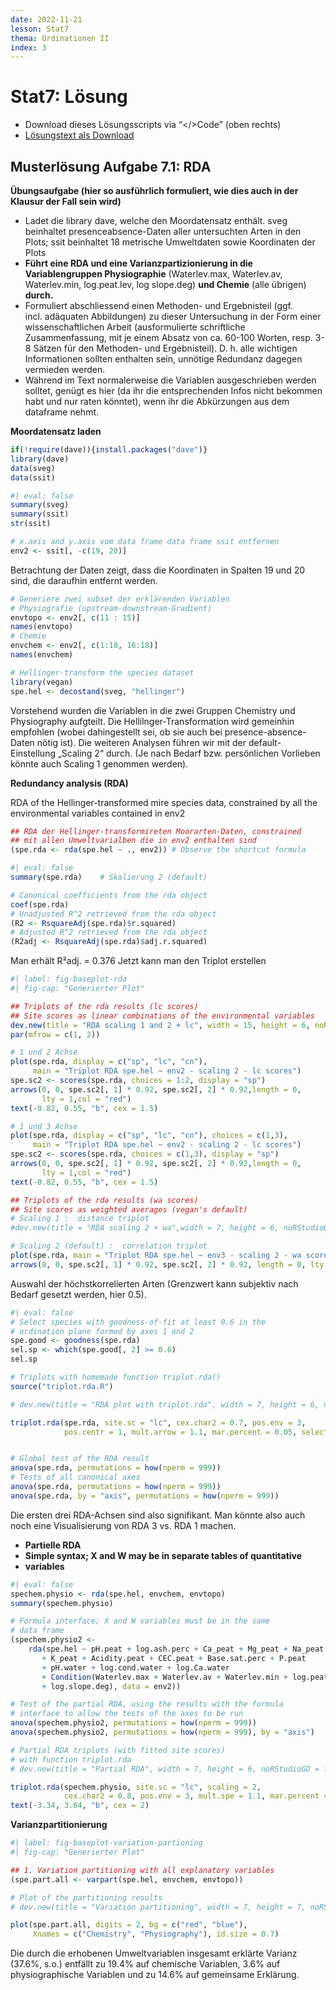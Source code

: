 ```yaml
---
date: 2022-11-21
lesson: Stat7
thema: Ordinationen II
index: 3
---
```


# Stat7: Lösung

- Download dieses Lösungsscripts via "\</\>Code" (oben rechts)
- [Lösungstext als Download](Statistik_Loesungstext_7.1.pdf)

## Musterlösung Aufgabe 7.1: RDA

**Übungsaufgabe (hier so ausführlich formuliert, wie dies auch in der Klausur der Fall sein wird)**

- Ladet die library dave, welche den Moordatensatz enthält. sveg beinhaltet presenceabsence-Daten  aller untersuchten Arten in den Plots; ssit beinhaltet 18 metrische Umweltdaten sowie Koordinaten der Plots
- **Führt eine RDA und eine Varianzpartizionierung in die Variablengruppen Physiographie**  (Waterlev.max, Waterlev.av, Waterlev.min, log.peat.lev, log
  slope.deg) **und Chemie** (alle übrigen) **durch.**
- Formuliert abschliessend einen Methoden- und Ergebnisteil (ggf. incl. adäquaten Abbildungen) zu dieser Untersuchung in der Form einer wissenschaftlichen Arbeit (ausformulierte schriftliche Zusammenfassung, mit je einem Absatz von ca. 60-100 Worten, resp. 3-8 Sätzen für den Methoden- und Ergebnisteil). D. h. alle wichtigen Informationen sollten enthalten sein, unnötige Redundanz dagegen vermieden werden.
- Während im Text normalerweise die Variablen ausgeschrieben werden solltet, genügt es hier (da ihr die entsprechenden Infos nicht bekommen habt und nur raten könntet), wenn ihr die Abkürzungen aus dem dataframe nehmt.

__Moordatensatz laden__ 
```r
if(!require(dave)){install.packages("dave")}
library(dave)
data(sveg)
data(ssit)
```
```r
#| eval: false
summary(sveg)
summary(ssit)
str(ssit)
```
```r
# x.axis and y.axis vom data frame data frame ssit entfernen
env2 <- ssit[, -c(19, 20)]
```
Betrachtung der Daten zeigt, dass die Koordinaten in Spalten 19 und 20 sind, die daraufhin entfernt werden.

```r
# Generiere zwei subset der erklärenden Variablen
# Physiografie (upstream-downstream-Gradient)
envtopo <- env2[, c(11 : 15)]
names(envtopo)
# Chemie
envchem <- env2[, c(1:10, 16:18)]
names(envchem)

# Hellinger-transform the species dataset
library(vegan)
spe.hel <- decostand(sveg, "hellinger")
```

Vorstehend wurden die Variablen in die zwei Gruppen Chemistry und Physiography aufgteilt. Die Hellilnger-Transformation wird gemeinhin empfohlen (wobei dahingestellt sei, ob sie auch bei presence-absence-Daten nötig ist).
Die weiteren Analysen führen wir mit der default-Einstellung „Scaling 2“ durch. (Je nach Bedarf bzw. persönlichen Vorlieben könnte auch Scaling 1 genommen werden).


__Redundancy analysis (RDA)__

RDA of the Hellinger-transformed mire species data, constrained by all the environmental variables contained in env2

```r
## RDA der Hellinger-transformireten Moorarten-Daten, constrained
## mit allen Umweltvarialben die in env2 enthalten sind
(spe.rda <- rda(spe.hel ~ ., env2)) # Observe the shortcut formula
```
```r
#| eval: false
summary(spe.rda)	# Skalierung 2 (default)
```
```r
# Canonical coefficients from the rda object
coef(spe.rda)
# Unadjusted R^2 retrieved from the rda object
(R2 <- RsquareAdj(spe.rda)$r.squared)
# Adjusted R^2 retrieved from the rda object
(R2adj <- RsquareAdj(spe.rda)$adj.r.squared)
```

Man erhält R²adj. = 0.376
Jetzt kann man den Triplot erstellen

```r
#| label: fig-baseplot-rda
#| fig-cap: "Generierter Plot"

## Triplots of the rda results (lc scores)
## Site scores as linear combinations of the environmental variables
dev.new(title = "RDA scaling 1 and 2 + lc", width = 15, height = 6, noRStudioGD = TRUE)
par(mfrow = c(1, 2))

# 1 und 2 Achse
plot(spe.rda, display = c("sp", "lc", "cn"), 
     main = "Triplot RDA spe.hel ~ env2 - scaling 2 - lc scores")
spe.sc2 <- scores(spe.rda, choices = 1:2, display = "sp")
arrows(0, 0, spe.sc2[, 1] * 0.92, spe.sc2[, 2] * 0.92,length = 0,
       lty = 1,col = "red")
text(-0.82, 0.55, "b", cex = 1.5)

# 1 und 3 Achse
plot(spe.rda, display = c("sp", "lc", "cn"), choices = c(1,3),
     main = "Triplot RDA spe.hel ~ env2 - scaling 2 - lc scores")
spe.sc2 <- scores(spe.rda, choices = c(1,3), display = "sp")
arrows(0, 0, spe.sc2[, 1] * 0.92, spe.sc2[, 2] * 0.92,length = 0,
       lty = 1,col = "red")
text(-0.82, 0.55, "b", cex = 1.5)

## Triplots of the rda results (wa scores)
## Site scores as weighted averages (vegan's default)
# Scaling 1 :  distance triplot
#dev.new(title = "RDA scaling 2 + wa",width = 7, height = 6, noRStudioGD = TRUE)

# Scaling 2 (default) :  correlation triplot
plot(spe.rda, main = "Triplot RDA spe.hel ~ env3 - scaling 2 - wa scores")
arrows(0, 0, spe.sc2[, 1] * 0.92, spe.sc2[, 2] * 0.92, length = 0, lty = 1, col = "red")
```

Auswahl der höchstkorrelierten Arten (Grenzwert kann subjektiv nach Bedarf gesetzt werden, hier 0.5).

```r
#| eval: false
# Select species with goodness-of-fit at least 0.6 in the 
# ordination plane formed by axes 1 and 2
spe.good <- goodness(spe.rda)
sel.sp <- which(spe.good[, 2] >= 0.6)
sel.sp

# Triplots with homemade function triplot.rda()
source("triplot.rda.R")

# dev.new(title = "RDA plot with triplot.rda", width = 7, height = 6, noRStudioGD = TRUE)

triplot.rda(spe.rda, site.sc = "lc", cex.char2 = 0.7, pos.env = 3, 
            pos.centr = 1, mult.arrow = 1.1, mar.percent = 0.05, select.spe = sel.sp)


# Global test of the RDA result
anova(spe.rda, permutations = how(nperm = 999))
# Tests of all canonical axes
anova(spe.rda, permutations = how(nperm = 999))
anova(spe.rda, by = "axis", permutations = how(nperm = 999))
```

Die ersten drei RDA-Achsen sind also signifikant. Man könnte also auch noch eine
Visualisierung von RDA 3 vs. RDA 1 machen.

- **Partielle RDA**
- **Simple syntax; X and W may be in separate tables of quantitative** 
- **variables**

```r
#| eval: false
spechem.physio <- rda(spe.hel, envchem, envtopo)
summary(spechem.physio)

# Formula interface; X and W variables must be in the same 
# data frame
(spechem.physio2 <- 
    rda(spe.hel ~ pH.peat + log.ash.perc + Ca_peat + Mg_peat + Na_peat
       + K_peat + Acidity.peat + CEC.peat + Base.sat.perc + P.peat
       + pH.water + log.cond.water + log.Ca.water
       + Condition(Waterlev.max + Waterlev.av + Waterlev.min + log.peat.lev
       + log.slope.deg), data = env2))

# Test of the partial RDA, using the results with the formula 
# interface to allow the tests of the axes to be run
anova(spechem.physio2, permutations = how(nperm = 999))
anova(spechem.physio2, permutations = how(nperm = 999), by = "axis")

# Partial RDA triplots (with fitted site scores) 
# with function triplot.rda
# dev.new(title = "Partial RDA", width = 7, height = 6, noRStudioGD = TRUE)

triplot.rda(spechem.physio, site.sc = "lc", scaling = 2, 
            cex.char2 = 0.8, pos.env = 3, mult.spe = 1.1, mar.percent = 0.04)
text(-3.34, 3.64, "b", cex = 2)
```

__Varianzpartitionierung__

```r
#| label: fig-baseplot-variation-partioning
#| fig-cap: "Generierter Plot"

## 1. Variation partitioning with all explanatory variables
(spe.part.all <- varpart(spe.hel, envchem, envtopo))

# Plot of the partitioning results
# dev.new(title = "Variation partitioning", width = 7, height = 7, noRStudioGD = TRUE)

plot(spe.part.all, digits = 2, bg = c("red", "blue"),
     Xnames = c("Chemistry", "Physiography"), id.size = 0.7)
```
Die durch die erhobenen Umweltvariablen insgesamt erklärte Varianz (37.6%, s.o.) entfällt zu 19.4% auf chemische Variablen, 3.6% auf physiographische Variablen und zu 14.6% auf gemeinsame Erklärung.
